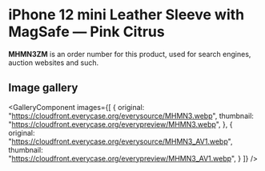 
# iPhone 12 mini Leather Sleeve with MagSafe — Pink Citrus

<Callout type='info' emoji='👉🏻'>**MHMN3ZM** is an order number for this product, used for search engines, auction websites and such.</Callout>

## Image gallery

<GalleryComponent
    images={[
      {
        original: "https://cloudfront.everycase.org/everysource/MHMN3.webp",
        thumbnail: "https://cloudfront.everycase.org/everypreview/MHMN3.webp",
      },
      {
        original: "https://cloudfront.everycase.org/everysource/MHMN3_AV1.webp",
        thumbnail: "https://cloudfront.everycase.org/everypreview/MHMN3_AV1.webp",
      }
    ]}
  />
